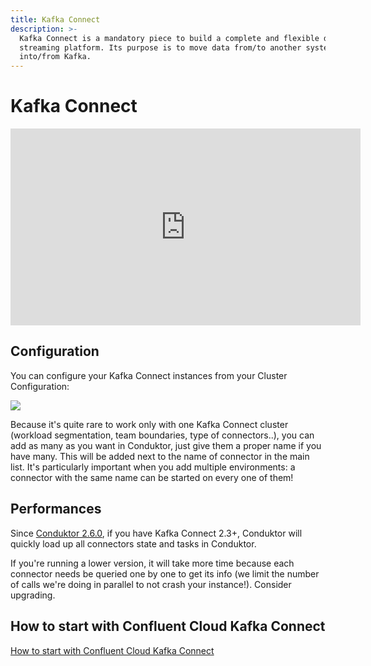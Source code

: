 ```yaml
---
title: Kafka Connect
description: >-
  Kafka Connect is a mandatory piece to build a complete and flexible data
  streaming platform. Its purpose is to move data from/to another system
  into/from Kafka.
---
```


# Kafka Connect

<iframe width="560" height="315" src="https://www.youtube.com/embed/4GSmIE9ji9c" title="YouTube video player" frameBorder="0" allow="accelerometer; autoplay; clipboard-write; encrypted-media; gyroscope; picture-in-picture" allowFullScreen></iframe>

## Configuration

You can configure your Kafka Connect instances from your Cluster Configuration:

![](../../assets/screenshot-2020-09-19-at-16.13.27.png)

Because it's quite rare to work only with one Kafka Connect cluster \(workload segmentation, team boundaries, type of connectors..\), you can add as many as you want in Conduktor, just give them a proper name if you have many. This will be added next to the name of connector in the main list. It's particularly important when you add multiple environments: a connector with the same name can be started on every one of them!

## Performances

Since [Conduktor 2.6.0](https://www.conduktor.io/changelog/#2.6.0), if you have Kafka Connect 2.3+, Conduktor will quickly load up all connectors state and tasks in Conduktor.

If you're running a lower version, it will take more time because each connector needs be queried one by one to get its info \(we limit the number of calls we're doing in parallel to not crash your instance!\). Consider upgrading.

## How to start with Confluent Cloud Kafka Connect

[How to start with Confluent Cloud Kafka Connect](/desktop/features/kafka-connect/how-to-start-with-confluent-cloud-kafka-connect)
